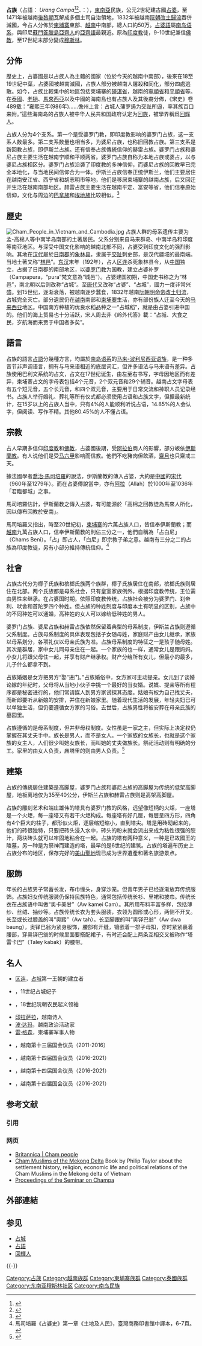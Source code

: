 {{Infobox Ethnic group
|group          = 占族<br />{{script|Cham|ꨂꨣꩃ ꨌꩌꨚ}} <small>Urang Campa</small><br />người Chăm<br />ជនជាតិចាម
|image          = [[File:Danses_Cham.jpg|200px]]
|population     = 約'''50萬'''
|region1        = {{CAM}}
|pop1           = 317,000
|ref1           = <ref>{{Cite web |url=http://www.joshuaproject.net/peopctry.php?rop3=110776&rog3=CB |title=The Joshua Project |accessdate=2009-02-14 |archive-date=2016-03-22 |archive-url=https://web.archive.org/web/20160322124242/https://joshuaproject.net/peopctry.php?rog3=cb&rop3=110776 |dead-url=no }}</ref>
|region2        = {{VIE}}
|pop2           = 127,000
|ref2           = <ref name="#1">{{Cite web |url=http://www.30-days.net/muslims/muslims-in/asia-east/cambodia-cham/ |title=Cambodia’s Western Cham People |accessdate=2009-02-14 |archive-date=2014-08-18 |archive-url=https://web.archive.org/web/20140818030506/http://www.30-days.net/muslims/muslims-in/asia-east/cambodia-cham/ |dead-url=yes }}</ref>
|region3        = {{LAO}}
|pop3           = 15,000
|ref3           = <ref name="#1"/>
|region4        = {{MAS}}
|pop4           = 10,000
|region5        = {{THA}}
|pop5           = 4,000
|region6        = {{CHN}}([[海南|海南]][[回辉人|回辉人]])
|pop6           = 5,000（2000年）<ref>Selon [http://www.ethnologue.com/show_language.asp?code=huq l'Ethnologue] {{Wayback|url=http://www.ethnologue.com/show_language.asp?code=huq |date=20110716164642 }}.</ref>
|languages      = [[占語|占語]]、[[馬來語|馬來語]]、[[高棉語|高棉語]]、[[越南語|越南語]]、[[老挝語|老挝語]]、[[汉語|汉語]]
|rels           = [[伊斯蘭教|伊斯蘭教]]、[[印度教|印度教]]、[[佛教|佛教]]、占族傳統信仰
|related        = [[嘉莱族|嘉莱族]]、[[菲律賓人|菲律賓人]]、[[馬來族|馬來族]]
}}

'''占族'''（占語：{{script|Cham|ꨂꨣꩃ ꨌꩌꨚ}} ''Urang Campa''<ref name=leaves>{{Cite book
 | last =Andaya
 | first =Leonard Y.
 | title =Leaves of the same tree: trade and ethnicity in the Straits of Melaka
 | publisher =University of Hawaii Press
 | year =2008
 | page =44
 | url =https://books.google.com/books?id=w7AqZR1ZUZgC&pg=PA45
 | isbn =978-0-8248-3189-9
 | access-date =2018-02-22
 | archive-date =2021-02-08
 | archive-url =https://web.archive.org/web/20210208022658/https://books.google.com/books?id=w7AqZR1ZUZgC&pg=PA45
 | dead-url =no
 }}</ref><ref>{{Cite book
 | last =Reid
 | first =Anthony
 | title =Verandah of violence: the background to the Aceh problem
 | publisher =NUS Press
 | year =2006
 | page =8
 | url =https://books.google.com/books?id=PfF8Y9nZE3oC&pg=PA8
 | isbn =978-9971-69-331-2
 | access-date =2018-02-22
 | archive-date =2021-02-08
 | archive-url =https://web.archive.org/web/20210208022703/https://books.google.com/books?id=PfF8Y9nZE3oC&pg=PA8
 | dead-url =no
 }}</ref>、{{vie|v=người Chăm|hn=𠊛占}}：{{lang-km|ជនជាតិចាម}}），[[東南亞|東南亞]]民族，公元2世紀建古國[[占婆|占婆]]，至1471年被越南[[後黎朝|後黎朝]]瓦解成多個土司自治領地，1832年被越南[[阮朝|阮朝]][[改土歸流|改土歸流]]吞併滅國，今占人分佈於[[柬埔寨|柬埔寨]]東部、[[越南|越南]]中南部，總人口約50万。[[占婆語|占婆語]]屬[[南岛语系|南岛语系]]，與印尼[[蘇門答臘島|蘇門答臘島]][[亞齊人|亞齊人]]的[[亞齊語|亞齊語]]最親近。原為[[印度教|印度教]]徒，9-10世紀兼信[[佛教|佛教]]，至17世紀末部分變成[[穆斯林|穆斯林]]。

== 分佈 ==
歷史上，占婆國是以占族人為主體的國家（位於今天的越南中南部），後來在18至19世紀中葉，占婆國被越南滅國，占族人部分被越南人屠殺和同化，部分四處逃散。如今，占族比較集中的地區包括柬埔寨的[[磅湛省|磅湛省]]，越南的[[寧順省|寧順省]]和[[平順省|平順省]]等。在[[泰國|泰國]]、[[老撾|老撾]]、[[馬來西亞|馬來西亞]]以及中國的海南島也有占族人及其後裔分佈，《宋史》卷489载：“雍熙三年(986年)……儋州上言：占城人蒲罗遏为交趾所逼，率其族百口来附。”這些海南岛的占族人被中华人民共和国政府认定为[[回族|回族]]，被學界稱爲[[回辉人|回辉人]]。

占族人分为4个支系。第一个是受婆罗门教，即印度教影响的婆罗门占族，这一支系人数最多。第二支系数量也相当多，为婆尼占族，也称旧回教占族。第三支系是新回教占族，即伊斯兰占族。还有信奉占族傳統信仰的赫雷占族。婆罗门占族和婆尼占族主要生活在越南宁顺和平顺两省。婆罗门占族自称为本地占族或婆占，以与婆尼占族相区分。婆罗门占族沿袭了印度教的多神信仰，而婆尼占族的回教早已完全本地化，与当地民间信仰合为一体。伊斯兰占族信奉正统伊斯兰，他们主要居住在越南安江省、西宁省和胡志明市等地，他们是移居柬埔寨的越南占族，后又回迁并生活在越南南部地区。赫雷占族主要生活在越南平定、富安等省，他们信奉原始信仰，文化与周边的[[巴拿族|巴拿族]]和[[埃地族|埃地族]]比较相似。<ref>{{Cite web|url=https://vovworld.vn/zh-CN/%E8%B6%8A%E5%8D%9754%E4%B8%AA%E6%B0%91%E6%97%8F/%E5%8E%86%E5%8F%B2%E6%82%A0%E4%B9%85%E7%9A%84%E5%8D%A0%E6%97%8F-175601.vov|title=历史悠久的占族|accessdate=2009-02-14|archive-date=2021-05-20|publisher=越南之聲|dead-url=no|archive-url=https://web.archive.org/web/20210520085555/https://vovworld.vn/zh-CN/%E8%B6%8A%E5%8D%9754%E4%B8%AA%E6%B0%91%E6%97%8F/%E5%8E%86%E5%8F%B2%E6%82%A0%E4%B9%85%E7%9A%84%E5%8D%A0%E6%97%8F-175601.vov}}</ref>

== 歷史 ==
[[File:Cham_People_in_Vietnam_and_Cambodia.jpg|thumb]]
占族人群的母系遗传主要为孟-高棉人等中南半岛南部的土著居民。父系分别来自马来群岛、中南半岛和印度等南亚地区。与深受中国文化影响的越南北部不同，占婆受到印度文化的强烈影响。其地在[[汉代|汉代]]屬於[[日南郡|日南郡]]的[[象林县|象林县]]，隶属于[[交趾|交趾]]刺史部，是汉代疆域的最南端。当地土著又称“[[林邑|林邑]]”。[[东汉|东汉]]末年（192年），占人[[区连|区连]]杀死象林县令，从[[中国|中国]]独立，占据了日南郡的南部地区，以[[婆罗门教|婆罗门教]]为国教，建立占婆补罗（Campapura，“pura”梵文意為“城邑”）。占婆建国初期，中国史书称之为“林邑”，南北朝以后则改称“占城”。至[[唐代|唐代]]又改称“占婆”、“占城”，國力一度非常兴盛。到15世纪，逐渐衰落，被越南逐步蠶食，1832年越南[[阮朝|阮朝]][[明命帝|明命帝]][[改土归流|改土归流]]，占城完全灭亡。部分遺民仍在[[越南|越南]]南部和[[柬埔寨|柬埔寨]]生活，亦有部份族人迁至今天的[[马来西亚|马来西亚]]地区。中国南方种植的优良水稻品种之一“占城稻”，就是由占婆引进中国的。他们的海上贸易也十分活跃，宋人周去非《岭外代答》載：“占城、大食之民，岁航海而来贾于中国者多矣”。

== 語言 ==
占族的語言[[占語|占語]]分幾種方言，均屬於[[南岛语系|南岛语系]]的[[马来-波利尼西亚语族|马来-波利尼西亚语族]]，是一种多音节非声调语言，拥有与马来语相近的底层词汇，但许多语法与马来语有差异。占族使用巴利文系统的占文，占文在17世纪诞生，由左至右书写，字母因地区而有差异，柬埔寨占文的字母表包括4个元音，2个双元音和29个辅音。越南占文字母表有五个短元音，五个长元音，和四个双元音，主要用于日常交流和神职人员记录经书。占族人举行婚礼、葬礼等所有仪式都必须使用占语和占族文字，但据最新统计，在15岁以上的占族人当中，只有4%的人能顺利听说占语，14.85%的人会认字，但阅读、写作不精。其他80.45%的人不懂占语。

== 宗教 ==
占人早期多信仰[[印度教|印度教]]和[[佛教|佛教]]，占婆國後期，受[[阿拉伯|阿拉伯]]商人的影響，部分皈依[[伊斯蘭教|伊斯蘭教]]。有人说他们是受[[马六甲|马六甲]]影响而信教。他們不吃豬肉但飲酒，[[齋月|齋月]]也只齋戒三天。

據法國學者[[喬治·馬司培羅|喬治·馬司培羅]]的說法，伊斯蘭教的傳入占婆，大約是[[中國|中國]]的[[宋代|宋代]]（960年至1279年）。而在占婆傳說當中，亦有[[阿拉|阿拉]]（Allah）於1000年至1036年「君臨都城」之事。

馬司培羅估計，伊斯蘭教之傳入占婆，有可能源於「高棉之回教徒為馬來人所化，因以傳布回教於安南」。

馬司培羅又指出，時至20世紀初，[[柬埔寨|柬埔寨]]的六萬占族人口，皆信奉伊斯蘭教；而[[越南|越南]]九萬占族人口，信奉伊斯蘭教的則佔三分之一，他們自稱為「占白尼」（Chams Beni）。「占」即占人，「白尼」即宗教子弟之意。越南有三分之二的占族為印度教徒，另有小部分維持傳統信仰。<ref>馬司培羅《占婆史》第一章《土地及人民》，臺灣商務印書館中譯本，6-7頁。</ref>

== 社會 ==
占族古代分为椰子氏族和槟榔氏族两个族群，椰子氏族居住在南部，槟榔氏族则居住在北部。两个氏族都是母系社会，只有皇室家族例外，根据印度教传统，王位需由男性来继承。在占婆国时期，依照印度教传统，占族社会被分为婆罗门、刹帝利、吠舍和首陀罗四个种姓。但占族的种姓制度与印度本土有明显的区别，占族中的不同种姓可以通婚，高种姓的女人可以嫁给低种姓的男人。

婆罗门占族、婆尼占族和赫雷占族依然保留着典型的母系制度，伊斯兰占族则遵循父系制度。占族母系制度的具体表现包括子女随母姓，家庭财产由女儿继承，家族以母系划分，各项礼仪以母亲氏族为准。占族母系制度的特征之一是孩子随母姓。其次是群居，家中女儿同母亲住在一起。一个家族的也一样，通常女儿是跟妈妈。小女儿将跟父母住一起，并享有财产继承权。财产分给所有女儿，但最小的最多，儿子什么都拿不到。

占族婚姻是女方把男方“娶”进门。”占族婚俗中，女方家可主动提亲。女儿到了谈婚论嫁的年纪时，父母将从当地小伙子中挑一个最好的当女婿。说媒、提亲等所有程序都是秘密进行的，他们常请媒人到男方家试探其态度。姑娘有权为自己找丈夫，而新郎要听从新娘的安排，并住在新娘家里。随着现代生活的发展，年轻夫妇已可以单独生活，但仍要遵循女方家的习俗。去世后，占族男性将被安葬在母亲氏族的墓园里。

占族遵循的是母系制度，但并非母权制度。女性虽是一家之主，但实际上决定权仍掌握在其丈夫手中。族长是男人，而不是女人。一个家族的女族长，也就是这个家族的女主人，人们很少叫她女族长，而叫她的丈夫做族长。祭祀活动则有明确的分工。家里的由女人负责，庙塔里的则由男人负责。<ref>{{Cite web|url=https://vovworld.vn/zh-CN/%E8%B6%8A%E5%8D%9754%E4%B8%AA%E6%B0%91%E6%97%8F/%E5%8D%A0%E6%97%8F%E7%9A%84%E6%AF%8D%E7%B3%BB%E5%88%B6%E5%BA%A6-177601.vov|title=占族的母系制度|accessdate=2009-02-14|archive-date=2021-05-20|publisher=越南之聲|dead-url=no|archive-url=https://web.archive.org/web/20210520085613/https://vovworld.vn/zh-CN/%E8%B6%8A%E5%8D%9754%E4%B8%AA%E6%B0%91%E6%97%8F/%E5%8D%A0%E6%97%8F%E7%9A%84%E6%AF%8D%E7%B3%BB%E5%88%B6%E5%BA%A6-177601.vov}}</ref>

==建築==
占族的傳統居住建築是高脚屋，婆罗门占族和婆尼占族的高脚屋为传统的低架高脚屋，地板离地仅为35至40公分，伊斯兰占族和赫雷占族则是高架高脚屋。

占族的雕刻艺术和端庄雄伟的塔具有婆罗门教的风格，远望像短柄的火炬，一座塔是一个火炬，每一座塔又有若干火炬构成。每座塔有好几层，每层呈四方形，四角有4个巨大的柱子，都形似火炬，逐层缩短缩小，直到塔尖。塔是用砖砌起来的，他们的砖很独特，只要把砖头浸入水中，砖头的粉末就会流出来成为粘性很强的胶汁，两块砖头就可以牢固地粘合在一起。占族的塔有两种意义，一种是已故國王的陵墓，另一种是为祭神而建造的塔，最早的是6世纪的建筑。占族的塔遍布历史上占族分布的地区，保存完好的[[美山聖地|美山聖地]]现已成为世界遺產和著名旅游景点。

==服飾==
年长的占族男子常蓄长发，布巾缠头，身穿沙笼。但青年男子已经逐渐放弃传统服饰。占族妇女传统服装仍保持民族特色，通常包括传统长衫、里裙和披巾。传统长衣在占族语中叫做“奥卡美甘”（Aw kamei Cam）。其所用布料丰富多样，包括薄纱、丝绒、抽纱等。占族传统长衣为套头服装，衣领为圆形或心形，两侧不开叉。长至或长过膝盖的叫“奥踏”（Aw tah）。长至脚跟的叫“奥铎巴翁”（Aw dwa baung），奥铎巴翁为紧身服饰，腰部有开缝，镶嵌着一排子母扣，穿时紧紧裹着腰部，穿奥铎巴翁的时候里面要搭配裙子，有时还会配上两条互相交叉被称作“塔雷卡巴”（Taley kabak）的腰带。

== 名人 ==
*[[区连|区连]]，[[占城|占城]]第一王朝的建立者
*{{link-vi|媚酰|Mỵ Ê}}，11世纪占城妃子
*{{link-vi|昌·利亚|Chàng Lía}}，18世纪阮朝农民起义领袖
*[[印拉萨拉|印拉萨拉]]，越南诗人
*[[波·达玛|波·达玛]]，越南政治活动家
*[[雷·格森|雷·格森]]，柬埔寨军事人物
*{{link-vi|马田居|Mã Điền Cư}}，越南第十三届国会议员（2011-2016）
*{{link-vi|刘文德|Lưu Văn Đức}}，越南第十四届国会议员（2016-2021）
*{{link-vi|布氏春玲|Bố Thị Xuân Linh}}，越南第十四届国会议员（2016-2021）
*{{link-vi|唐氏美香|Đàng Thị Mỹ Hương}}，越南第十四届国会议员（2016-2021）

== 参考文献 ==
=== 引用 ===
{{Reflist|2}}

=== 网页 ===
* [http://www.britannica.com/EBchecked/topic/104802/Cham Britannica | Cham people] {{Wayback|url=http://www.britannica.com/EBchecked/topic/104802/Cham |date=20140322013405 }}
* [https://web.archive.org/web/20080404103103/http://www.nus.edu.sg/sup/9971-69-361-5.html Cham Muslims of the Mekong Delta] Book by Philip Taylor about the settlement history, religion, economic life and political relations of the Cham Muslims in the Mekong delta of Vietnam
* [https://web.archive.org/web/20050512080208/http://www.seacrc.org/media/pdfiles/ChamBook.pdf Proceedings of the Seminar on Champa]

== 外部連結 ==
{{Commonscat|Cham people}}

== 参见 ==
* [[占城|占城]]
* [[占語|占語]]
* [[回輝人|回輝人]]

{{-}}
{{中华民族}}
{{越南民族}}
{{柬埔寨民族}}
{{泰国民族}}

{{Authority control}}
[[Category:占族|Category:占族]]
[[Category:越南族群|Category:越南族群]]
[[Category:柬埔寨族群|Category:柬埔寨族群]]
[[Category:泰國族群|Category:泰國族群]]
[[Category:东南亚穆斯林社区|Category:东南亚穆斯林社区]]
[[Category:南岛民族|Category:南岛民族]]